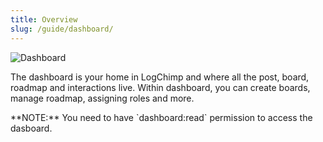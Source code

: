 ```yaml
---
title: Overview
slug: /guide/dashboard/
---
```



<img src={DashboardImage} alt="Dashboard" className="rounded-2xl border" />

The dashboard is your home in LogChimp and where all the post, board, roadmap and interactions live. Within dashboard, you can create boards, manage roadmap, assigning roles and more.

<Alert type="warning">
**NOTE:** You need to have `dashboard:read` permission to access the dasboard.
</Alert>
